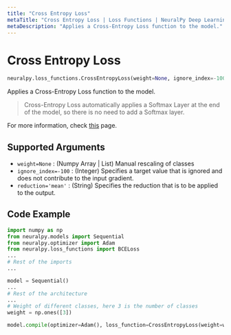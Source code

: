 ```yaml
---
title: "Cross Entropy Loss"
metaTitle: "Cross Entropy Loss | Loss Functions | NeuralPy Deep Learning Library"
metaDescription: "Applies a Cross-Entropy Loss function to the model."
---
```


# Cross Entropy Loss

```python
neuralpy.loss_functions.CrossEntropyLoss(weight=None, ignore_index=-100 reduction='mean')
```

Applies a Cross-Entropy Loss function to the model.

> Cross-Entropy Loss automatically applies a Softmax Layer at the end of the model, so there is no need to add a Softmax layer.

For more information, check [this](https://pytorch.org/docs/stable/nn.html#crossentropyloss) page.

## Supported Arguments

- `weight=None` : (Numpy Array | List) Manual rescaling of classes
- `ignore_index=-100` : (Integer) Specifies a target value that is ignored and does not contribute to the input gradient.
- `reduction='mean'` : (String) Specifies the reduction that is to be applied to the output.

## Code Example

```python
import numpy as np
from neuralpy.models import Sequential
from neuralpy.optimizer import Adam
from neuralpy.loss_functions import BCELoss
...
# Rest of the imports
...

model = Sequential()
...
# Rest of the architecture
...
# Weight of different classes, here 3 is the number of classes
weight = np.ones([3])

model.compile(optimizer=Adam(), loss_function=CrossEntropyLoss(weight=weight, reduction='mean', pos_weight=None))
```
